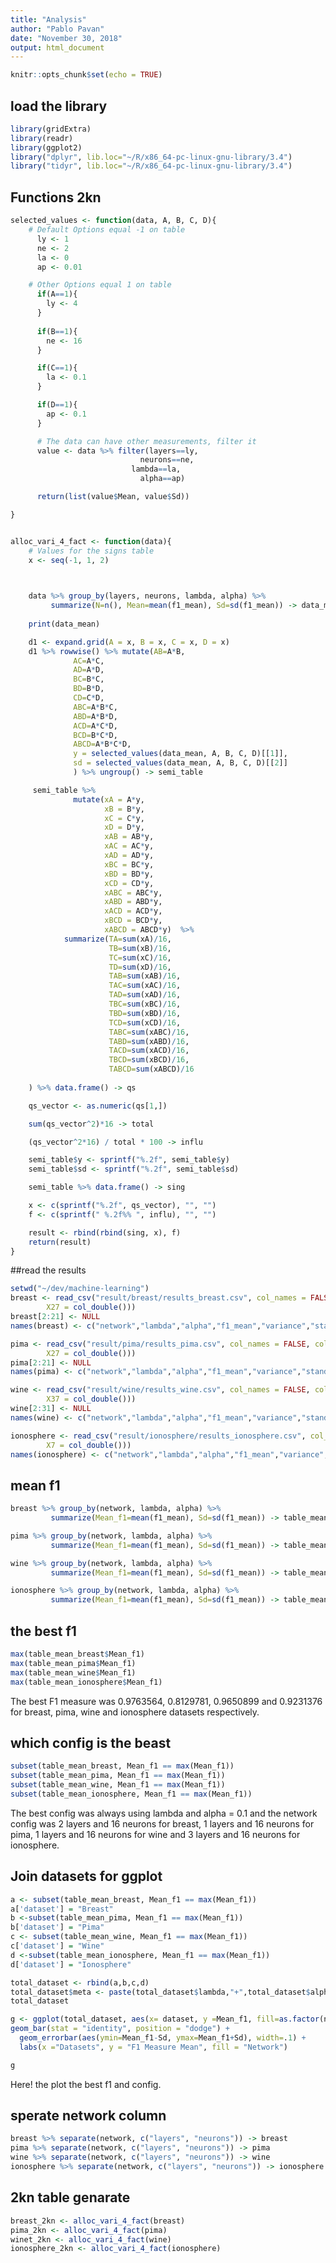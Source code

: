 ```yaml
---
title: "Analysis"
author: "Pablo Pavan"
date: "November 30, 2018"
output: html_document
---
```



```r
knitr::opts_chunk$set(echo = TRUE)
```

## load the library

```r
library(gridExtra)
library(readr)
library(ggplot2)
library("dplyr", lib.loc="~/R/x86_64-pc-linux-gnu-library/3.4")
library("tidyr", lib.loc="~/R/x86_64-pc-linux-gnu-library/3.4")
```
## Functions 2kn

```r

selected_values <- function(data, A, B, C, D){
    # Default Options equal -1 on table
      ly <- 1
      ne <- 2
      la <- 0
      ap <- 0.01

    # Other Options equal 1 on table
      if(A==1){
        ly <- 4
      }  
      
      if(B==1){
        ne <- 16
      } 

      if(C==1){
        la <- 0.1
      } 

      if(D==1){
        ap <- 0.1
      } 

      # The data can have other measurements, filter it
      value <- data %>% filter(layers==ly,
                             neurons==ne,
                           lambda==la,
                             alpha==ap) 

      return(list(value$Mean, value$Sd))

}


alloc_vari_4_fact <- function(data){
    # Values for the signs table
    x <- seq(-1, 1, 2)


    
    data %>% group_by(layers, neurons, lambda, alpha) %>% 
         summarize(N=n(), Mean=mean(f1_mean), Sd=sd(f1_mean)) -> data_mean
    
    print(data_mean)

    d1 <- expand.grid(A = x, B = x, C = x, D = x)
    d1 %>% rowwise() %>% mutate(AB=A*B,
              AC=A*C,
              AD=A*D,
              BC=B*C,
              BD=B*D,
              CD=C*D,
              ABC=A*B*C,
              ABD=A*B*D,
              ACD=A*C*D,
              BCD=B*C*D,
              ABCD=A*B*C*D,
              y = selected_values(data_mean, A, B, C, D)[[1]],
              sd = selected_values(data_mean, A, B, C, D)[[2]]
              ) %>% ungroup() -> semi_table 

     semi_table %>% 
              mutate(xA = A*y,
                     xB = B*y,
                     xC = C*y,
                     xD = D*y,
                     xAB = AB*y,
                     xAC = AC*y,
                     xAD = AD*y,
                     xBC = BC*y,
                     xBD = BD*y,
                     xCD = CD*y,
                     xABC = ABC*y,          
                     xABD = ABD*y,
                     xACD = ACD*y,
                     xBCD = BCD*y,
                     xABCD = ABCD*y)  %>%
            summarize(TA=sum(xA)/16,
                      TB=sum(xB)/16,
                      TC=sum(xC)/16,
                      TD=sum(xD)/16,
                      TAB=sum(xAB)/16,
                      TAC=sum(xAC)/16,
                      TAD=sum(xAD)/16,
                      TBC=sum(xBC)/16,
                      TBD=sum(xBD)/16,
                      TCD=sum(xCD)/16,
                      TABC=sum(xABC)/16,
                      TABD=sum(xABD)/16,
                      TACD=sum(xACD)/16,
                      TBCD=sum(xBCD)/16,
                      TABCD=sum(xABCD)/16
                      
    ) %>% data.frame() -> qs

    qs_vector <- as.numeric(qs[1,])

    sum(qs_vector^2)*16 -> total

    (qs_vector^2*16) / total * 100 -> influ

    semi_table$y <- sprintf("%.2f", semi_table$y)
    semi_table$sd <- sprintf("%.2f", semi_table$sd)

    semi_table %>% data.frame() -> sing

    x <- c(sprintf("%.2f", qs_vector), "", "")
    f <- c(sprintf(" %.2f%% ", influ), "", "")

    result <- rbind(rbind(sing, x), f)
    return(result)
}
```

##read the results

```r

setwd("~/dev/machine-learning")
breast <- read_csv("result/breast/results_breast.csv", col_names = FALSE, col_types = cols(
        X27 = col_double()))
breast[2:21] <- NULL
names(breast) <- c("network","lambda","alpha","f1_mean","variance","standard_deviation","time_execution")

pima <- read_csv("result/pima/results_pima.csv", col_names = FALSE, col_types = cols(
        X27 = col_double()))
pima[2:21] <- NULL
names(pima) <- c("network","lambda","alpha","f1_mean","variance","standard_deviation","time_execution")

wine <- read_csv("result/wine/results_wine.csv", col_names = FALSE, col_types = cols(
        X37 = col_double()))
wine[2:31] <- NULL
names(wine) <- c("network","lambda","alpha","f1_mean","variance","standard_deviation","time_execution")

ionosphere <- read_csv("result/ionosphere/results_ionosphere.csv", col_names = FALSE, col_types = cols(
        X7 = col_double()))
names(ionosphere) <- c("network","lambda","alpha","f1_mean","variance","standard_deviation","time_execution")
```

## mean f1 
```r
breast %>% group_by(network, lambda, alpha) %>% 
         summarize(Mean_f1=mean(f1_mean), Sd=sd(f1_mean)) -> table_mean_breast

pima %>% group_by(network, lambda, alpha) %>% 
         summarize(Mean_f1=mean(f1_mean), Sd=sd(f1_mean)) -> table_mean_pima

wine %>% group_by(network, lambda, alpha) %>% 
         summarize(Mean_f1=mean(f1_mean), Sd=sd(f1_mean)) -> table_mean_wine

ionosphere %>% group_by(network, lambda, alpha) %>% 
         summarize(Mean_f1=mean(f1_mean), Sd=sd(f1_mean)) -> table_mean_ionosphere
```

## the best f1 
```r
max(table_mean_breast$Mean_f1)
max(table_mean_pima$Mean_f1)
max(table_mean_wine$Mean_f1)
max(table_mean_ionosphere$Mean_f1)
```

The best F1 measure was 0.9763564, 0.8129781, 0.9650899 and 0.9231376 for breast, pima, wine and ionosphere datasets respectively. 

## which config is the beast

```r
subset(table_mean_breast, Mean_f1 == max(Mean_f1)) 
subset(table_mean_pima, Mean_f1 == max(Mean_f1))
subset(table_mean_wine, Mean_f1 == max(Mean_f1))
subset(table_mean_ionosphere, Mean_f1 == max(Mean_f1))
```
The best config was always using lambda and alpha = 0.1 and the network config was 2 layers and 16 neurons for breast, 1 layers and 16 neurons for pima, 1 layers and 16 neurons for wine and 3 layers and 16 neurons for ionosphere. 


## Join datasets for ggplot 

```r
a <- subset(table_mean_breast, Mean_f1 == max(Mean_f1))
a['dataset'] = "Breast"
b <-subset(table_mean_pima, Mean_f1 == max(Mean_f1))
b['dataset'] = "Pima"
c <- subset(table_mean_wine, Mean_f1 == max(Mean_f1))
c['dataset'] = "Wine"
d <-subset(table_mean_ionosphere, Mean_f1 == max(Mean_f1))
d['dataset'] = "Ionosphere"

total_dataset <- rbind(a,b,c,d)
total_dataset$meta <- paste(total_dataset$lambda,"+",total_dataset$alpha)
total_dataset
```

```r
g <- ggplot(total_dataset, aes(x= dataset, y =Mean_f1, fill=as.factor(network))) +
geom_bar(stat = "identity", position = "dodge") +
  geom_errorbar(aes(ymin=Mean_f1-Sd, ymax=Mean_f1+Sd), width=.1) +
  labs(x ="Datasets", y = "F1 Measure Mean", fill = "Network")

g
```

Here! the plot the best f1 and config.


## sperate network column
```r
breast %>% separate(network, c("layers", "neurons")) -> breast
pima %>% separate(network, c("layers", "neurons")) -> pima
wine %>% separate(network, c("layers", "neurons")) -> wine
ionosphere %>% separate(network, c("layers", "neurons")) -> ionosphere
```
## 2kn table genarate 
```r
breast_2kn <- alloc_vari_4_fact(breast)
pima_2kn <- alloc_vari_4_fact(pima)
winet_2kn <- alloc_vari_4_fact(wine)
ionosphere_2kn <- alloc_vari_4_fact(ionosphere)
```



